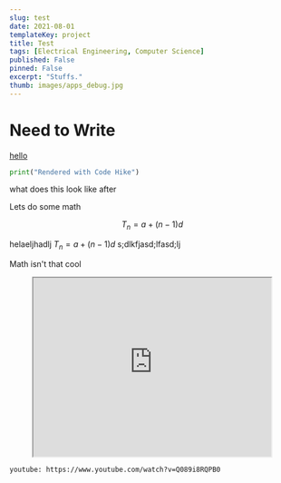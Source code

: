 ```yaml
---
slug: test
date: 2021-08-01
templateKey: project
title: Test
tags: [Electrical Engineering, Computer Science]
published: False
pinned: False
excerpt: "Stuffs."
thumb: images/apps_debug.jpg
---
```


# Need to Write

[hello](https://www.youtube.com/)

```python
print("Rendered with Code Hike")
```

what does this look like after

Lets do some math

$$
T_n = a + (n-1)d
$$

helaeljhadlj $T_n = a + (n-1)d$ s;dlkfjasd;lfasd;lj

Math isn't that cool

<p align="center">
  <iframe
    width="420"
    height="315"
    src="https://www.youtube.com/embed/tgbNymZ7vqY"
  ></iframe>
</p>

`youtube: https://www.youtube.com/watch?v=Q089i8RQPB0`
